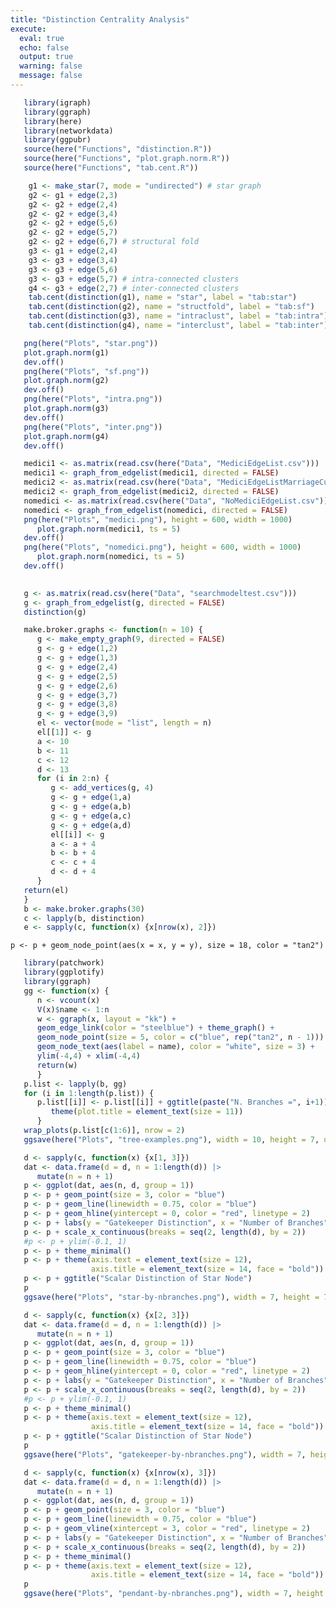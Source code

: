 ```yaml
---
title: "Distinction Centrality Analysis"
execute: 
  eval: true
  echo: false
  output: true
  warning: false
  message: false
---
```


```r
   library(igraph)
   library(ggraph)
   library(here)
   library(networkdata)
   library(ggpubr)
   source(here("Functions", "distinction.R"))
   source(here("Functions", "plot.graph.norm.R"))
   source(here("Functions", "tab.cent.R"))
```

```r
    g1 <- make_star(7, mode = "undirected") # star graph
    g2 <- g1 + edge(2,3)
    g2 <- g2 + edge(2,4)
    g2 <- g2 + edge(3,4)
    g2 <- g2 + edge(5,6)
    g2 <- g2 + edge(5,7)
    g2 <- g2 + edge(6,7) # structural fold
    g3 <- g1 + edge(2,4)
    g3 <- g3 + edge(3,4)
    g3 <- g3 + edge(5,6)
    g3 <- g3 + edge(5,7) # intra-connected clusters
    g4 <- g3 + edge(2,7) # inter-connected clusters
    tab.cent(distinction(g1), name = "star", label = "tab:star")
    tab.cent(distinction(g2), name = "structfold", label = "tab:sf")
    tab.cent(distinction(g3), name = "intraclust", label = "tab:intra")
    tab.cent(distinction(g4), name = "interclust", label = "tab:inter")
```

```r
   png(here("Plots", "star.png"))
   plot.graph.norm(g1)
   dev.off()
   png(here("Plots", "sf.png"))
   plot.graph.norm(g2)
   dev.off()
   png(here("Plots", "intra.png"))
   plot.graph.norm(g3)
   dev.off()
   png(here("Plots", "inter.png"))
   plot.graph.norm(g4)
   dev.off()
```

```r
   medici1 <- as.matrix(read.csv(here("Data", "MediciEdgeList.csv")))
   medici1 <- graph_from_edgelist(medici1, directed = FALSE)
   medici2 <- as.matrix(read.csv(here("Data", "MediciEdgeListMarriageCut.csv")))
   medici2 <- graph_from_edgelist(medici2, directed = FALSE)
   nomedici <- as.matrix(read.csv(here("Data", "NoMediciEdgeList.csv")))
   nomedici <- graph_from_edgelist(nomedici, directed = FALSE)
   png(here("Plots", "medici.png"), height = 600, width = 1000)
      plot.graph.norm(medici1, ts = 5)
   dev.off()
   png(here("Plots", "nomedici.png"), height = 600, width = 1000)
      plot.graph.norm(nomedici, ts = 5)
   dev.off()
   
```

```r
   g <- as.matrix(read.csv(here("Data", "searchmodeltest.csv")))
   g <- graph_from_edgelist(g, directed = FALSE)
   distinction(g)
```


```r
   make.broker.graphs <- function(n = 10) {
      g <- make_empty_graph(9, directed = FALSE)
      g <- g + edge(1,2)
      g <- g + edge(1,3)
      g <- g + edge(2,4)
      g <- g + edge(2,5)
      g <- g + edge(2,6)
      g <- g + edge(3,7)
      g <- g + edge(3,8)
      g <- g + edge(3,9)
      el <- vector(mode = "list", length = n)
      el[[1]] <- g
      a <- 10
      b <- 11
      c <- 12
      d <- 13
      for (i in 2:n) {
         g <- add_vertices(g, 4)
         g <- g + edge(1,a)
         g <- g + edge(a,b)
         g <- g + edge(a,c)
         g <- g + edge(a,d)
         el[[i]] <- g
         a <- a + 4
         b <- b + 4
         c <- c + 4
         d <- d + 4
      }
   return(el)
   }
   b <- make.broker.graphs(30)
   c <- lapply(b, distinction)
   e <- sapply(c, function(x) {x[nrow(x), 2]})

```

    p <- p + geom_node_point(aes(x = x, y = y), size = 18, color = "tan2") 


```r
   library(patchwork)
   library(ggplotify)
   library(ggraph)
   gg <- function(x) {
      n <- vcount(x)
      V(x)$name <- 1:n
      w <- ggraph(x, layout = "kk") + 
      geom_edge_link(color = "steelblue") + theme_graph() +
      geom_node_point(size = 5, color = c("blue", rep("tan2", n - 1))) + 
      geom_node_text(aes(label = name), color = "white", size = 3) +
      ylim(-4,4) + xlim(-4,4) 
      return(w)
      }
   p.list <- lapply(b, gg)
   for (i in 1:length(p.list)) {
      p.list[[i]] <- p.list[[i]] + ggtitle(paste("N. Branches =", i+1)) +
         theme(plot.title = element_text(size = 11))
      }
   wrap_plots(p.list[c(1:6)], nrow = 2)
   ggsave(here("Plots", "tree-examples.png"), width = 10, height = 7, units = "in")
```



```r
   d <- sapply(c, function(x) {x[1, 3]})
   dat <- data.frame(d = d, n = 1:length(d)) |> 
      mutate(n = n + 1)
   p <- ggplot(dat, aes(n, d, group = 1)) 
   p <- p + geom_point(size = 3, color = "blue")
   p <- p + geom_line(linewidth = 0.75, color = "blue")
   p <- p + geom_hline(yintercept = 0, color = "red", linetype = 2)
   p <- p + labs(y = "Gatekeeper Distinction", x = "Number of Branches")
   p <- p + scale_x_continuous(breaks = seq(2, length(d), by = 2))
   #p <- p + ylim(-0.1, 1)
   p <- p + theme_minimal()
   p <- p + theme(axis.text = element_text(size = 12),
                  axis.title = element_text(size = 14, face = "bold"))
   p <- p + ggtitle("Scalar Distinction of Star Node")
   p
   ggsave(here("Plots", "star-by-nbranches.png"), width = 7, height = 7, units = "in")
```

```r
   d <- sapply(c, function(x) {x[2, 3]})
   dat <- data.frame(d = d, n = 1:length(d)) |> 
      mutate(n = n + 1)
   p <- ggplot(dat, aes(n, d, group = 1)) 
   p <- p + geom_point(size = 3, color = "blue")
   p <- p + geom_line(linewidth = 0.75, color = "blue")
   p <- p + geom_hline(yintercept = 0, color = "red", linetype = 2)
   p <- p + labs(y = "Gatekeeper Distinction", x = "Number of Branches")
   p <- p + scale_x_continuous(breaks = seq(2, length(d), by = 2))
   #p <- p + ylim(-0.1, 1)
   p <- p + theme_minimal()
   p <- p + theme(axis.text = element_text(size = 12),
                  axis.title = element_text(size = 14, face = "bold"))
   p <- p + ggtitle("Scalar Distinction of Star Node")
   p
   ggsave(here("Plots", "gatekeeper-by-nbranches.png"), width = 7, height = 7, units = "in")
```

```r
   d <- sapply(c, function(x) {x[nrow(x), 3]})
   dat <- data.frame(d = d, n = 1:length(d)) |> 
      mutate(n = n + 1)
   p <- ggplot(dat, aes(n, d, group = 1)) 
   p <- p + geom_point(size = 3, color = "blue")
   p <- p + geom_line(linewidth = 0.75, color = "blue")
   p <- p + geom_vline(xintercept = 3, color = "red", linetype = 2)
   p <- p + labs(y = "Gatekeeper Distinction", x = "Number of Branches")
   p <- p + scale_x_continuous(breaks = seq(2, length(d), by = 2))
   p <- p + theme_minimal()
   p <- p + theme(axis.text = element_text(size = 12),
                  axis.title = element_text(size = 14, face = "bold"))
   p
   ggsave(here("Plots", "pendant-by-nbranches.png"), width = 7, height = 7, units = "in")
```
